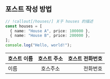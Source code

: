 ## 포스트 작성 방법

```ts test.ts
// !callout[/houses/] 关于 houses 的描述
const houses = [
  { name: "House A", price: 100000 },
  { name: "House B", price: 200000 },
];
console.log("Hello, world!");
```

| 호스트 이름 | 호스트 주소 | 호스트 전화번호 |
| :---------- | :---------: | --------------: |
| 이름        |  호스주소   |        전화번호 |
